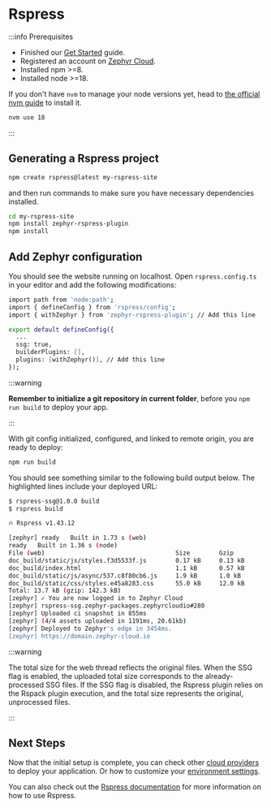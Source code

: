 # Rspress

:::info Prerequisites

- Finished our [Get Started](/general/get-started) guide.
- Registered an account on [Zephyr Cloud](https://app.zephyr-cloud.io).
- Installed npm >=8.
- Installed node >=18.

If you don't have `nvm` to manage your node versions yet, head to [the official nvm guide](https://github.com/nvm-sh/nvm) to install it.

```bash
nvm use 18
```

:::

## Generating a Rspress project

```bash filename="Terminal"
npm create rspress@latest my-rspress-site
```

and then run commands to make sure you have necessary dependencies installed.

```bash filename="Terminal"
cd my-rspress-site
npm install zephyr-rspress-plugin
npm install
```

## Add Zephyr configuration

You should see the website running on localhost. Open `rspress.config.ts` in your editor and add the following modifications:

```bash {16-18} filename="rspress.config.ts"
import path from 'node:path';
import { defineConfig } from 'rspress/config';
import { withZephyr } from 'zephyr-rspress-plugin'; // Add this line

export default defineConfig({
  ...
  ssg: true,
  builderPlugins: [],
  plugins: [withZephyr()], // Add this line
});
```

:::warning

**Remember to initialize a git repository in current folder**, before you `npm run build` to deploy your app.

:::

With git config initialized, configured, and linked to remote origin, you are ready to deploy:

```bash filename="Terminal"
npm run build
```

You should see something similar to the following build output below. The highlighted lines include your deployed URL:

```bash {16-18}
$ rspress-ssg@1.0.0 build
$ rspress build

🔥 Rspress v1.43.12

[zephyr] ready   Built in 1.73 s (web)
ready   Built in 1.36 s (node)
File (web)                                    Size        Gzip
doc_build/static/js/styles.f3d5533f.js        0.17 kB     0.13 kB
doc_build/index.html                          1.1 kB      0.57 kB
doc_build/static/js/async/537.c8f80cb6.js     1.9 kB      1.0 kB
doc_build/static/css/styles.e45a8283.css      55.0 kB     12.0 kB
Total: 13.7 kB (gzip: 142.3 kB)
[zephyr] ✓ You are now logged in to Zephyr Cloud
[zephyr] rspress-ssg.zephyr-packages.zephyrcloudio#280
[zephyr] Uploaded ci snapshot in 855ms
[zephyr] (4/4 assets uploaded in 1191ms, 20.61kb)
[zephyr] Deployed to Zephyr's edge in 3454ms.
[zephyr] https://domain.zephyr-cloud.io
```

:::warning

The total size for the web thread reflects the original files. When the SSG flag is enabled, the uploaded total size corresponds to the already-processed SSG files. If the SSG flag is disabled, the Rspress plugin relies on the Rspack plugin execution, and the total size represents the original, unprocessed files.

:::

## Next Steps

Now that the initial setup is complete, you can check other [cloud providers](/cloud) to deploy your application. Or how to customize your [environment settings](/how-to/environments).

You can also check out the [Rspress documentation](https://rspress.dev/guide/start/introduction) for more information on how to use Rspress.
